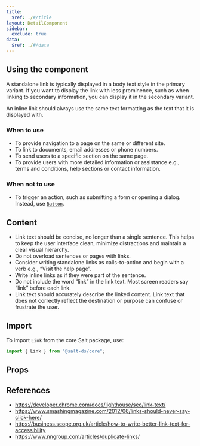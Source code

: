 ```yaml
---
title:
  $ref: ./#/title
layout: DetailComponent
sidebar:
  exclude: true
data:
  $ref: ./#/data
---
```


## Using the component

A standalone link is typically displayed in a body text style in the primary variant. If you want to display the link with less prominence, such as when linking to secondary information, you can display it in the secondary variant.

An inline link should always use the same text formatting as the text that it is displayed with.

### When to use

- To provide navigation to a page on the same or different site.
- To link to documents, email addresses or phone numbers.
- To send users to a specific section on the same page.
- To provide users with more detailed information or assistance e.g., terms and conditions, help sections or contact information.

### When not to use

- To trigger an action, such as submitting a form or opening a dialog. Instead, use [`Button`](../button).

## Content

- Link text should be concise, no longer than a single sentence. This helps to keep the user interface clean, minimize distractions and maintain a clear visual hierarchy.
- Do not overload sentences or pages with links.
- Consider writing standalone links as calls-to-action and begin with a verb e.g., “Visit the help page”.
- Write inline links as if they were part of the sentence.
- Do not include the word “link” in the link text. Most screen readers say “link” before each link.
- Link text should accurately describe the linked content. Link text that does not correctly reflect the destination or purpose can confuse or frustrate the user.

## Import

To import `Link` from the core Salt package, use:

```js
import { Link } from "@salt-ds/core";
```

## Props

<PropsTable packageName="core" componentName="Link" />

## References

- https://developer.chrome.com/docs/lighthouse/seo/link-text/
- https://www.smashingmagazine.com/2012/06/links-should-never-say-click-here/
- https://business.scope.org.uk/article/how-to-write-better-link-text-for-accessibility
- https://www.nngroup.com/articles/duplicate-links/
